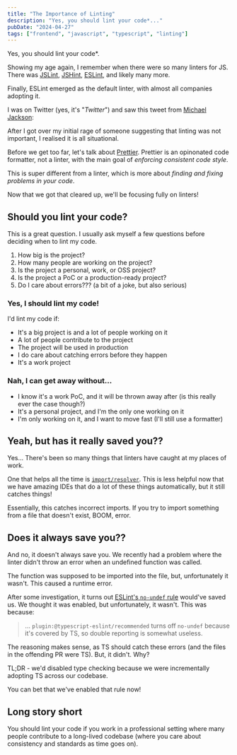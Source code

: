```yaml
---
title: "The Importance of Linting"
description: "Yes, you should lint your code*..."
pubDate: "2024-04-27"
tags: ["frontend", "javascript", "typescript", "linting"]
---
```


<style>
    {`.twitter-tweet {
    margin-left: auto;
    margin-right: auto;
`}
</style>


Yes, you should lint your code\*.

Showing my age again, I remember when there were so many linters for JS. There was [JSLint](https://www.jslint.com/), [JSHint](https://jshint.com/), [ESLint](https://eslint.org/), and likely many more.

Finally, ESLint emerged as the default linter, with almost all companies adopting it.

I was on Twitter (yes, it's "_Twitter_") and saw this tweet from [Michael Jackson](https://twitter.com/mjackson):

<Tweet id="https://twitter.com/mjackson/status/1782974201001038316" />

After I got over my initial rage of someone suggesting that linting was not important, I realised it is all situational.

Before we get too far, let's talk about [Prettier](https://prettier.io). Prettier is an opinonated code formatter, not a linter, with the main goal of _enforcing consistent code style_.

This is super different from a linter, which is more about _finding and fixing problems in your code_.

Now that we got that cleared up, we'll be focusing fully on linters!

## Should you lint your code?

This is a great question. I usually ask myself a few questions before deciding when to lint my code.

1. How big is the project?
2. How many people are working on the project?
3. Is the project a personal, work, or OSS project?
4. Is the project a PoC or a production-ready project?
5. Do I care about errors??? (a bit of a joke, but also serious)

### Yes, I should lint my code!

I'd lint my code if:

-   It's a big project is and a lot of people working on it
-   A lot of people contribute to the project
-   The project will be used in production
-   I do care about catching errors before they happen
-   It's a work project

### Nah, I can get away without...

-   I know it's a work PoC, and it will be thrown away after (is this really ever the case though?)
-   It's a personal project, and I'm the only one working on it
-   I'm only working on it, and I want to move fast (I'll still use a formatter)

## Yeah, but has it really saved you??

Yes... There's been so many things that linters have caught at my places of work.

One that helps all the time is [`import/resolver`](https://github.com/import-js/eslint-plugin-import). This is less helpful now that we have amazing IDEs that do a lot of these things automatically, but it still catches things!

Essentially, this catches incorrect imports. If you try to import something from a file that doesn't exist, BOOM, error.

## Does it always save you??

And no, it doesn't always save you. We recently had a problem where the linter didn't throw an error when an undefined function was called.

The function was supposed to be imported into the file, but, unfortunately it wasn't. This caused a runtime error.

After some investigation, it turns out [ESLint's `no-undef` rule](https://eslint.org/docs/latest/rules/no-undef) would've saved us. We thought it was enabled, but unfortunately, it wasn't. This was because:

> ... `plugin:@typescript-eslint/recommended` turns off `no-undef` because it's covered by TS, so double reporting is somewhat useless.

The reasoning makes sense, as TS should catch these errors (and the files in the offending PR were TS). But, it didn't. Why?

TL;DR - we'd disabled type checking because we were incrementally adopting TS across our codebase.

You can bet that we've enabled that rule now!

## Long story short

You should lint your code if you work in a professional setting where many people contribute to a long-lived codebase (where you care about consistency and standards as time goes on).

<script async src="https://platform.twitter.com/widgets.js"></script>
